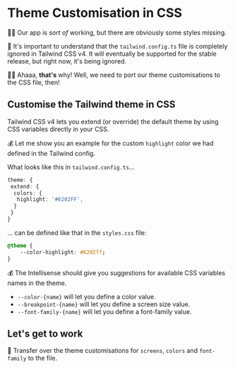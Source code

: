 # Theme Customisation in CSS

👨‍💼 Our app is _sort of_ working, but there are obviously some styles missing.

🦉 It's important to understand that the `tailwind.config.ts` file is completely ignored in Tailwind CSS v4. It will eventually be supported for the stable release, but right now, it's being ignored.

👨‍💼 Ahaaa, **that's** why! Well, we need to port our theme customisations to the CSS file, then!

## Customise the Tailwind theme in CSS

Tailwind CSS v4 lets you extend (or override) the default theme by using CSS variables directly in your CSS.

💰 Let me show you an example for the custom `highlight` color we had defined in the Tailwind config.

What looks like this in `tailwind.config.ts`...

```ts
theme: {
 extend: {
  colors: {
   highlight: '#6202FF',
  }
 }
}
```

... can be defined like that in the `styles.css` file:

```css
@theme {
	--color-highlight: #6202ff;
}
```

💰 The Intellisense should give you suggestions for available CSS variables names in the theme.

- `--color-{name}` will let you define a color value.
- `--breakpoint-{name}` will let you define a screen size value.
- `--font-family-{name}` will let you define a font-family value.

## Let's get to work

🐨 Transfer over the <InlineFile file="tailwind.config.ts" /> theme customisations for `screens`, `colors` and `font-family` to the <InlineFile file="src/styles/tailwind.css" /> file.

